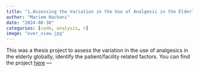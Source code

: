 ```yaml
---
title: "1.Assessing the Variation in the Use of Analgesic in the Elderly"
author: "Mariem Hachani"
date: "2024-08-30"
categories: [code, analysis, r]
image: "over_view.jpg"
---
```


This was a thesis project to assess the variation in the use of analgesics in the elderly globally, identify the patient/facility related factors. You can find the project [here](https://github.com/borison365/Demographic-health-survey/blob/main/Thesis%20data%20on%20Analgesic%20use.R){target="blank"} ---

